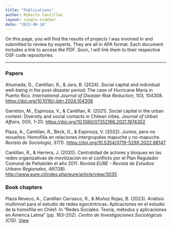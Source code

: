```yaml
---
title: "Publications"
author: Roberto Cantillan
layout: single-sidebar
date: "2023-08-10"
---
```


On this page, you will find the results of projects I was involved in and submitted to review by experts. They are all in APA format. Each document includes a link to access the PDF. Soon, I will link them to their respective OSF code repositories.

---

### Papers

Ahumada, G., Cantillan, R., & Jara, B. (2024). Social capital and individual well-being in the post-disaster period: The case of Hurricane Maria in Puerto Rico. _International Journal of Disaster Risk Reduction_, 103, 104308. [https://doi.org/10.1016/j.ijdrr.2024.104308](https://doi.org/10.1016/j.ijdrr.2024.104308)[<i class="fas fa-file-pdf"></i>](pdf/1-s2.0-S2212420924000700-main.pdf)


Garreton, M., Espinoza, V., & Cantillan, R. (2021). Social capital in the urban context: Diversity and social contacts in Chilean cities. _Journal of Urban Affairs_, 0(0), 1–20. [https://doi.org/10.1080/07352166.2021.1974302](https://doi.org/10.1080/07352166.2021.1974302)
[<i class="fas fa-file-pdf"></i>](pdf/Social-capital-urban-context.pdf)

Plaza, A., Cantillan, R., Beck, G., & Espinoza, V. (2022). Juntos, pero no revueltos: Homofilia en relaciones intergrupales mapuche y no-mapuche. _Revista de Sociología_, 37(1). [https://doi.org/10.5354/0719-529X.2022.68147](https://doi.org/10.5354/0719-529X.2022.68147)
[<i class="fas fa-file-pdf"></i>](pdf/document.pdf)

Cantillan, R., & Herrera, J. (2020). Centralidad de actores y bloques en las redes organizativas de movilización en el conflicto por el Plan Regulador Comunal de Peñalolén el año 2011. _Revista EURE - Revista de Estudios Urbano Regionales_, 46(138). [http://www.eure.cl/index.php/eure/article/view/3035](http://www.eure.cl/index.php/eure/article/view/3035)
[<i class="fas fa-file-pdf"></i>](pdf/3035-20945-2-PB.pdf)

### Book chapters 

Plaza Reveco, A., Cantillan Carrasco, R., & Muñoz Rojas, B. (2023). Análisis multinivel para el estudio de redes egocéntricas: Aplicaciones en el estudio de la homofilia en Chile1. In "Redes Sociales: Teoría, métodos y aplicaciones en América Latina" (pp. 183–202). _Centro de Investigaciones Sociológicas (CIS)_. [View](https://libreria.cis.es/libros/redes-sociales-teoria-metodos-y-aplicaciones-en-america-latina/9788474769067/)




